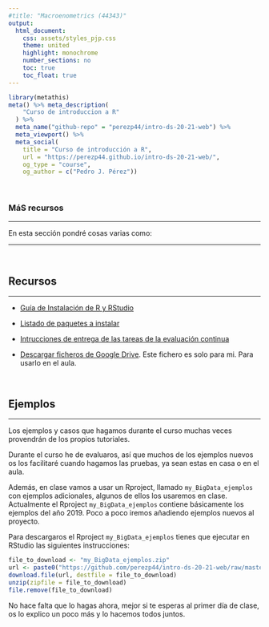 ```yaml
---
#title: "Macroenometrics (44343)"
output:
  html_document:
    css: assets/styles_pjp.css
    theme: united
    highlight: monochrome 
    number_sections: no
    toc: true
    toc_float: true
---
```



```r
library(metathis)
meta() %>% meta_description(
    "Curso de introduccion a R"
  ) %>% 
  meta_name("github-repo" = "perezp44/intro-ds-20-21-web") %>% 
  meta_viewport() %>% 
  meta_social(
    title = "Curso de introducción a R",
    url = "https://perezp44.github.io/intro-ds-20-21-web/",
    og_type = "course",
    og_author = c("Pedro J. Pérez"))
```


<br>

### MáS recursos

-------------------

En esta sección pondré cosas varias como: 

-------------------

<br>

## Recursos

-------------------


- [Guía de Instalación de R y RStudio](./mas-recursos/Instrucciones_instalacion-a.html){target="_blank"}

- [Listado de paquetes a instalar](./mas-recursos/paquetes-R-a-instalar.R)

- [Intrucciones de entrega de las tareas de la evaluación continua](./mas-recursos/como-entregar-las-tareas-uploader.html){target="_blank"}

- [Descargar ficheros de Google Drive](./mas-recursos/bajar-google-drive.html){target="_blank"}. Este fichero es solo para mi. Para usarlo en el aula.


<br>

## Ejemplos

-------------------

Los ejemplos y casos que hagamos durante el curso muchas veces provendrán de los propios tutoriales.

Durante el curso he de evaluaros, así que muchos de los ejemplos nuevos os los facilitaré cuando hagamos las pruebas, ya sean estas en casa o en el aula.

Además, en clase vamos a usar un Rproject, llamado `my_BigData_ejemplos` con ejemplos adicionales, algunos de ellos los usaremos en clase. Actualmente el Rproject `my_BigData_ejemplos` contiene básicamente los ejemplos del año 2019. Poco a poco iremos añadiendo ejemplos nuevos al proyecto.

Para descargaros el Rproject `my_BigData_ejemplos` tienes que ejecutar en RStudio las siguientes instrucciones:

```r
file_to_download <- "my_BigData_ejemplos.zip" 
url <- paste0("https://github.com/perezp44/intro-ds-20-21-web/raw/master/ejemplos/", file_to_download)
download.file(url, destfile = file_to_download)
unzip(zipfile = file_to_download)
file.remove(file_to_download)
```

No hace falta que lo hagas ahora, mejor si te esperas al primer día de clase, os lo explico un poco más y lo hacemos todos juntos.


<br><br>

<div class="tocify-extend-page" data-unique="tocify-extend-page" style="height: 0;"></div>
